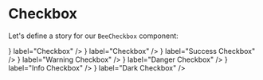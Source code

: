 
<Meta title="Checkbox" component={BeeCheckbox} />

# Checkbox

Let's define a story for our `BeeCheckbox` component:

<Preview>
  <Story name="Checkbox">
    <React.Fragment>
      <FormControlLabel
        control={<BeeCheckbox color="primary" />}
        label="Checkbox"
      />
      <FormControlLabel
        control={<BeeCheckbox color="secondary" />}
        label="Checkbox"
      />
      <FormControlLabel
        control={<BeeCheckbox color="success" />}
        label="Success Checkbox"
      />
      <FormControlLabel
        control={<BeeCheckbox color="warning" />}
        label="Warning Checkbox"
      />
      <FormControlLabel
        control={<BeeCheckbox color="danger" />}
        label="Danger Checkbox"
      />
      <FormControlLabel
        control={<BeeCheckbox color="info" />}
        label="Info Checkbox"
      />
      <FormControlLabel
        control={<BeeCheckbox color="dark" />}
        label="Dark Checkbox"
      />
    </React.Fragment>
  </Story>
</Preview>